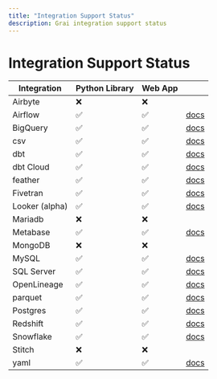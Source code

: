 ```yaml
---
title: "Integration Support Status"
description: Grai integration support status
---
```


# Integration Support Status

| Integration    | Python Library | Web App |                                   |
| -------------- | -------------- | ------- | --------------------------------- |
| Airbyte        | ❌             | ❌      |                                   |
| Airflow        | ✅             | ✅      | [docs](/integrations/orchestration/airflow)     |
| BigQuery       | ✅             | ✅      | [docs](/integrations/data_warehouses/bigquery)    |
| csv            | ✅             | ✅      | [docs](/integrations/misc/flat-file)                                    |
| dbt            | ✅             | ✅      | [docs](/integrations/etl/dbt)         |
| dbt Cloud      | ✅             | ✅      | [docs](/integrations/etl/dbt-cloud)   |
| feather        | ✅             | ✅      | [docs](/integrations/misc/flat-file)                                   |
| Fivetran       | ✅             | ✅      | [docs](/integrations/fivetran)    |
| Looker (alpha) | ✅             | ✅      | [docs](/integrations/business_intelligence/looker)      |
| Mariadb        | ❌             | ❌      |                                   |
| Metabase       | ✅             | ✅      | [docs](/integrations/business_intelligence/metabase)    |
| MongoDB        | ❌             | ❌      |                                   |
| MySQL          | ✅             | ✅      | [docs](/integrations/databases/mysql)       |
| SQL Server     | ✅             | ✅      | [docs](/integrations/databases/mssql)       |
| OpenLineage    | ✅             | ✅      | [docs](/integrations/misc/openlineage) |
| parquet        | ✅             | ✅      | [docs](/integrations/misc/flat-file)                                   |
| Postgres       | ✅             | ✅      | [docs](/integrations/databases/postgres)    |
| Redshift       | ✅             | ✅      | [docs](/integrations/data_warehouses/redshift)    |
| Snowflake      | ✅             | ✅      | [docs](/integrations/data_warehouses/snowflake)   |
| Stitch         | ❌             | ❌      |                                   |
| yaml           | ✅             | ✅      | [docs](/integrations/misc/yaml)        |
